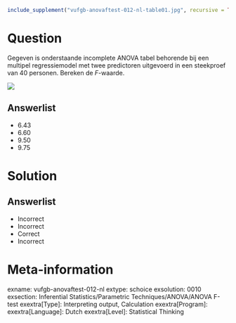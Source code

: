 ```{r, echo = FALSE, results = "hide"}
include_supplement("vufgb-anovaftest-012-nl-table01.jpg", recursive = TRUE)
```

Question
========
Gegeven is onderstaande incomplete ANOVA tabel behorende bij een multipel regressiemodel met twee predictoren uitgevoerd in een steekproef van 40 personen. Bereken de *F*-waarde.

![](vufgb-anovaftest-012-nl-table01.jpg)
  
Answerlist
----------
* 6.43
* 6.60
* 9.50
* 9.75


Solution
========

Answerlist
----------
* Incorrect
* Incorrect
* Correct
* Incorrect

Meta-information
================
exname: vufgb-anovaftest-012-nl
extype: schoice
exsolution: 0010
exsection: Inferential Statistics/Parametric Techniques/ANOVA/ANOVA F-test
exextra[Type]: Interpreting output, Calculation
exextra[Program]: 
exextra[Language]: Dutch
exextra[Level]: Statistical Thinking